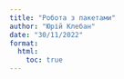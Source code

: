```yaml
---
title: "Робота з пакетами"
author: "Юрій Клебан"
date: "30/11/2022"
format:
  html:
    toc: true
---
```


